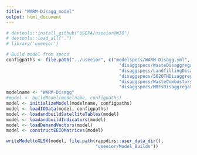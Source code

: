 ```yaml
---
title: "WARM-Disagg_model"
output: html_document
---
```


```r
# devtools::install_github("USEPA/useeior@WIO")
# devtools::load_all(".")
# library('useeior')

# Build model from specs
configpaths <- file.path("../useeior", c("modelspecs/WARM-Disagg.yml",
                                           "disaggspecs/WasteDisaggregationDetail.yml",
                                           "disaggspecs/LandfillingDisaggregation.yml",
                                           "disaggspecs/562OTHDisaggregation.yml",
                                           "disaggspecs/WasteCombustorsDisaggregation.yml",
                                           "disaggspecs/MRFsDisaggregation.yml"))
modelname <- "WARM-Disagg"
#model <- buildModel(modelname, configpaths)
model <- initializeModel(modelname, configpaths)
model <- loadIOData(model, configpaths)
model <- loadandbuildSatelliteTables(model)
model <- loadandbuildIndicators(model)
model <- loadDemandVectors(model)
model <- constructEEIOMatrices(model)

writeModeltoXLSX(model, file.path(rappdirs::user_data_dir(),
                                  "useeior/Model_Builds"))

```

